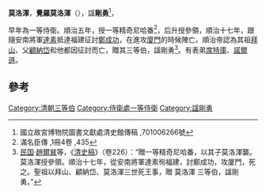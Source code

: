 '''莫洛渾'''，'''覺羅莫洛渾'''（{{bd|？||1660年}}），諡'''剛勇'''<ref>國立故宮博物院圖書文獻處清史館傳稿 ,701006266號</ref>，

早年為一等侍衛。順治五年，授一等精奇尼哈番<ref>滿名臣傳 ,1冊4卷 ,435</ref>，后升授參領，順治十七年，跟隨安南將軍[[達素|達素]]抵達福建征討[[鄭成功|鄭成功]]，在進攻[[廈門|廈門]]的時候陣亡。順治帝認為其祖[[拜山_(清朝)|拜山]]、父[[顧納岱|顧納岱]]和他都因征討而亡，贈其三等伯，諡剛勇<ref>[[中華民國|民国]]·[[趙爾巽|趙爾巽]]等，《[[清史稿|清史稿]]》（卷226）：“贈一等精奇尼哈番，以其子莫洛渾襲。 莫洛渾授參領。順治十七年，從安南將軍達素徇福建，討鄭成功，攻厦門，死之。聖祖以拜山、顧納岱、莫洛渾三世死王事，贈 莫洛渾 三等伯，諡剛勇。”</ref>。有表弟[[席特庫|席特庫]]、[[諾爾遜|諾爾遜]]。

==參考==
{{reflist}}
{{清朝人物小作品}}

[[Category:清朝三等伯|Category:清朝三等伯]]
[[Category:侍衛處一等侍衛|Category:侍衛處一等侍衛]]
[[Category:諡剛勇|Category:諡剛勇]]